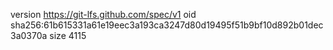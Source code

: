 version https://git-lfs.github.com/spec/v1
oid sha256:61b615331a61e19eec3a193ca3247d80d19495f51b9bf10d892b01dec3a0370a
size 4115
